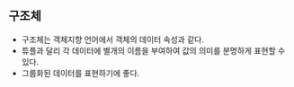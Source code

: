 ## 구조체

- 구조체는 객체지향 언어에서 객체의 데이터 속성과 같다.
- 튜플과 달리 각 데이터에 별개의 이름을 부여하여 값의 의미를 분명하게 표현할 수 있다.
- 그룹화된 데이터를 표현하기에 좋다.

